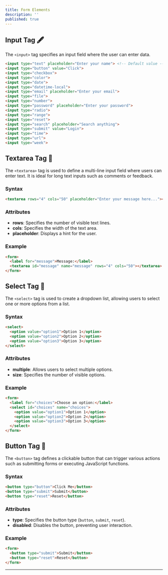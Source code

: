 ```yaml
---
title: Form Elements
description: ''
published: true
---
```


## Input Tag 🖋️

The `<input>` tag specifies an input field where the user can enter data.

```html
<input type="text" placeholder="Enter your name"> <!-- Default value -->
<input type="button" value="Click">
<input type="checkbox">
<input type="color">
<input type="date">
<input type="datetime-local">
<input type="email" placeholder="Enter your email">
<input type="file">
<input type="number">
<input type="password" placeholder="Enter your password">
<input type="radio">
<input type="range">
<input type="reset">
<input type="search" placeholder="Search anything">
<input type="submit" value="Login">
<input type="time">
<input type="url">
<input type="week">
```

## Textarea Tag 📝

The `<textarea>` tag is used to define a multi-line input field where users can enter text. It is ideal for long text inputs such as comments or feedback.

### Syntax
```html
<textarea rows="4" cols="50" placeholder="Enter your message here..."></textarea>
```

### Attributes
- **rows**: Specifies the number of visible text lines.
- **cols**: Specifies the width of the text area.
- **placeholder**: Displays a hint for the user.

### Example
```html
<form>
  <label for="message">Message:</label>
  <textarea id="message" name="message" rows="4" cols="50"></textarea>
</form>
```

## Select Tag 📜

The `<select>` tag is used to create a dropdown list, allowing users to select one or more options from a list.

### Syntax
```html
<select>
  <option value="option1">Option 1</option>
  <option value="option2">Option 2</option>
  <option value="option3">Option 3</option>
</select>
```

### Attributes
- **multiple**: Allows users to select multiple options.
- **size**: Specifies the number of visible options.

### Example
```html
<form>
  <label for="choices">Choose an option:</label>
  <select id="choices" name="choices">
    <option value="option1">Option 1</option>
    <option value="option2">Option 2</option>
    <option value="option3">Option 3</option>
  </select>
</form>
```

## Button Tag 🔘

The `<button>` tag defines a clickable button that can trigger various actions such as submitting forms or executing JavaScript functions.

### Syntax
```html
<button type="button">Click Me</button>
<button type="submit">Submit</button>
<button type="reset">Reset</button>
```

### Attributes
- **type**: Specifies the button type (`button`, `submit`, `reset`).
- **disabled**: Disables the button, preventing user interaction.

### Example
```html
<form>
  <button type="submit">Submit</button>
  <button type="reset">Reset</button>
</form>
```

---